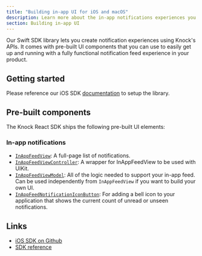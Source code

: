 ```yaml
---
title: "Building in-app UI for iOS and macOS"
description: Learn more about the in-app notifications experiences you can build for iOS and macOS applications with Knock.
section: Building in-app UI
---
```


Our Swift SDK library lets you create notification experiences using Knock's APIs. It comes with pre-built UI components that you can use to easily get up and running with a fully functional notification feed experience in your product.

## Getting started

Please reference our iOS SDK [documentation](https://docs.knock.app/sdks/ios/quick-start) to setup the library.

## Pre-built components

The Knock React SDK ships the following pre-built UI elements:

### In-app notifications

- [`InAppFeedView`](https://docs.knock.app/in-app-ui/ios/components#knockinappfeedview): A full-page list of notifications.
- [`InAppFeedViewController`](https://docs.knock.app/in-app-ui/ios/components#knockinappfeedview): A wrapper for InAppFeedView to be used with UIKit.
- [`InAppFeedViewModel`](https://docs.knock.app/in-app-ui/ios/components#knockinappfeedviewmodel): All of the logic needed to support your in-app feed. Can be used independently from `InAppFeedView` if you want to build your own UI.
- [`InAppFeedNotificationIconButton`](https://docs.knock.app/in-app-ui/ios/components#inappfeednotificationiconbutton): For adding a bell icon to your application that shows the current count of unread or unseen notifications.

## Links

- [iOS SDK on Github](https://github.com/knocklabs/knock-swift)
- [SDK reference](/sdks/ios/reference)
